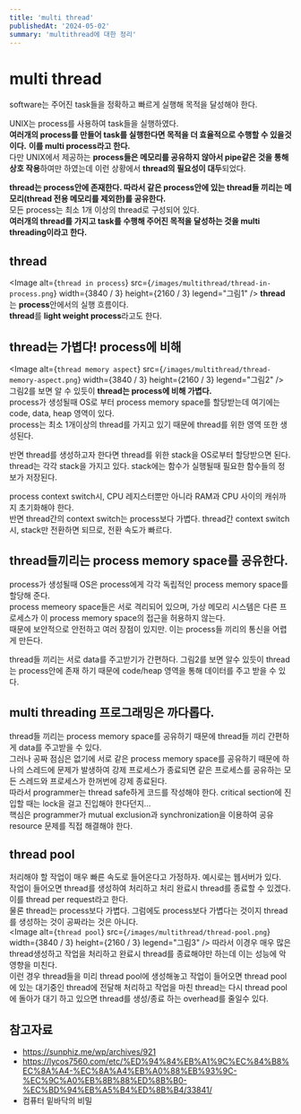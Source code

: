 ```yaml
---
title: 'multi thread'
publishedAt: '2024-05-02'
summary: 'multithread에 대한 정리'
---
```


# multi thread
software는 주어진 task들을 정확하고 빠르게 실행해 목적을 달성해야 한다.  

UNIX는 process를 사용하여 task들을 실행하였다.  
**여러개의 process를 만들어 task를 실행한다면 목적을 더 효율적으로 수행할 수 있을것이다.** **이를 multi process라고 한다.**   
다만 UNIX에서 제공하는 **process들은 메모리를 공유하지 않아서 pipe같은 것을 통해 상호 작용**하여만 하였는데 이런 상황에서 **thread의 필요성이 대두**되었다.  

**thread는 process안에 존재한다. 따라서 같은 process안에 있는 thread들 끼리는 메모리(thread 전용 메모리를 제외한)를 공유한다.**  
모든 process는 최소 1개 이상의 thread로 구성되어 있다.  
**여러개의 thread를 가지고 task를 수행해 주어진 목적을 달성하는 것을 multi threading이라고 한다.**


## thread
<Image 
    alt={`thread in process`}
    src={`/images/multithread/thread-in-process.png`}
    width={3840 / 3}
    height={2160 / 3}
    legend="그림1"
/>
**thread**는 **process**안에서의 실행 흐름이다.  
**thread**를 **light weight process**라고도 한다.



## thread는 가볍다! process에 비해
<Image
    alt={`thread memory aspect`}
    src={`/images/multithread/thread-memory-aspect.png`}
    width={3840 / 3}
    height={2160 / 3}
    legend="그림2"
/>
그림2를 보면 알 수 있듯이 **thread는 process에 비해 가볍다.**  
process가 생성될때 OS로 부터 process memory space를 할당받는데 여기에는 code, data, heap  영역이 있다.  
process는 최소 1개이상의 thread를 가지고 있기 때문에 thread를 위한 영역 또한 생성된다.  

반면 thread를 생성하고자 한다면 thread를 위한 stack을 OS로부터 할당받으면 된다.  
thread는 각각 stack을 가지고 있다.
stack에는 함수가 실행될때 필요한 함수들의 정보가 저장된다.  

process context switch시, CPU 레지스터뿐만 아니라 RAM과 CPU 사이의 캐쉬까지 초기화해야 한다.  
반면 thread간의 context switch는 process보다 가볍다. thread간 context switch 시, stack만 전환하면 되므로, 전환 속도가 빠르다.




## thread들끼리는 process memory space를 공유한다.
process가 생성될때 OS은 process에게 각각 독립적인 process memory space를 할당해 준다.  
process memeory space들은 서로 격리되어 있으며, 가상 메모리 시스템은 다른 프로세스가 이 process memory space의 접근을 허용하지 않는다.  
때문에 보안적으로 안전하고 여러 장점이 있지만. 이는 process들 끼리의 통신을 어렵게 만든다.  

thread들 끼리는 서로 data를 주고받기가 간편하다.
그림2를 보면 알수 있듯이 thread는 process안에 존재 하기 때문에 code/heap 영역을 통해 데이터를 주고 받을 수 있다. 


## multi threading 프로그래밍은 까다롭다.
thread들 끼리는 process memory space를 공유하기 때문에 thread들 끼리 간편하게 data를 주고받을 수 있다.  
그러나 공짜 점심은 없기에 서로 같은 process memory space를 공유하기 때문에 하나의 스레드에 문제가 발생하여 강제 프로세스가 종료되면 같은 프로세스를 공유하는 모든 스레드와 프로세스가 한꺼번에 강제 종료된다.  
따라서 programmer는 thread safe하게 코드를 작성해야 한다. critical section에 진입할 때는 lock을 걸고 진입해야 한다던지...  
핵심은 programmer가 mutual exclusion과 synchronization을 이용하여 공유 resource 문제를 직접 해결해야 한다.



## thread pool
처리해야 할 작업이 매우 빠른 속도로 들어온다고 가정하자. 예시로는 웹서버가 있다.  
작업이 들어오면 thread를 생성하여 처리하고 처리 완료시 thread를 종료할 수 있겠다. 이를 thread per request라고 한다.  
물론 thread는 process보다 가볍다. 그럼에도 process보다 가볍다는 것이지 thread를 생성하는 것이 공짜라는 것은 아니다.  
<Image 
    alt={`thread pool`}
    src={`/images/multithread/thread-pool.png`}
    width={3840 / 3}
    height={2160 / 3}
    legend="그림3"
/>
따라서 이경우 매우 많은 thread생성하고 작업을 처리하고 완료시 thread를 종료해야만 하는데 이는 성능에 악영향을 미친다.  
이런 경우 thread들을 미리 thread pool에 생성해놓고 작업이 들어오면 thread pool에 있는 대기중인 thread에 전달해 처리하고 작업을 마친 thread는 다시 thread pool에 돌아가 대기 하고 있으면 thread를 생성/종료 하는 overhead를 줄일수 있다.




## 참고자료
- https://sunphiz.me/wp/archives/921
- https://lycos7560.com/etc/%ED%94%84%EB%A1%9C%EC%84%B8%EC%8A%A4-%EC%8A%A4%EB%A0%88%EB%93%9C-%EC%9C%A0%EB%8B%88%ED%8B%B0-%EC%BD%94%EB%A5%B4%ED%8B%B4/33841/
- 컴퓨터 밑바닥의 비밀